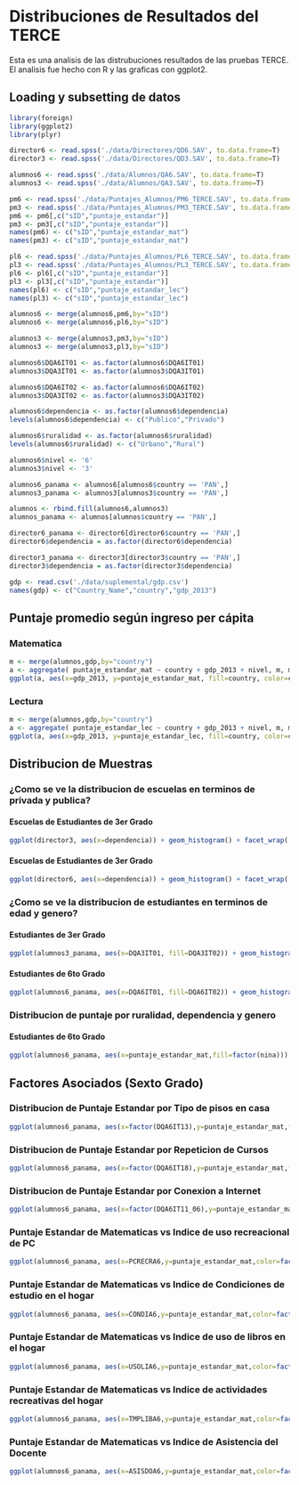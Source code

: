 # Distribuciones de Resultados del TERCE

Esta es una analisis de las distrubuciones resultados de las pruebas TERCE. El analisis fue hecho con R y las graficas con ggplot2.

## Loading y subsetting de datos
```r
library(foreign)
library(ggplot2)
library(plyr)

director6 <- read.spss('./data/Directores/QD6.SAV', to.data.frame=T)
director3 <- read.spss('./data/Directores/QD3.SAV', to.data.frame=T)

alumnos6 <- read.spss('./data/Alumnos/QA6.SAV', to.data.frame=T)
alumnos3 <- read.spss('./data/Alumnos/QA3.SAV', to.data.frame=T)

pm6 <- read.spss('./data/Puntajes_Alumnos/PM6_TERCE.SAV', to.data.frame=T)
pm3 <- read.spss('./data/Puntajes_Alumnos/PM3_TERCE.SAV', to.data.frame=T)
pm6 <- pm6[,c("sID","puntaje_estandar")]
pm3 <- pm3[,c("sID","puntaje_estandar")]
names(pm6) <- c("sID","puntaje_estandar_mat")
names(pm3) <- c("sID","puntaje_estandar_mat")

pl6 <- read.spss('./data/Puntajes_Alumnos/PL6_TERCE.SAV', to.data.frame=T)
pl3 <- read.spss('./data/Puntajes_Alumnos/PL3_TERCE.SAV', to.data.frame=T)
pl6 <- pl6[,c("sID","puntaje_estandar")]
pl3 <- pl3[,c("sID","puntaje_estandar")]
names(pl6) <- c("sID","puntaje_estandar_lec")
names(pl3) <- c("sID","puntaje_estandar_lec")

alumnos6 <- merge(alumnos6,pm6,by="sID")
alumnos6 <- merge(alumnos6,pl6,by="sID")

alumnos3 <- merge(alumnos3,pm3,by="sID")
alumnos3 <- merge(alumnos3,pl3,by="sID")

alumnos6$DQA6IT01 <- as.factor(alumnos6$DQA6IT01)
alumnos3$DQA3IT01 <- as.factor(alumnos3$DQA3IT01)

alumnos6$DQA6IT02 <- as.factor(alumnos6$DQA6IT02)
alumnos3$DQA3IT02 <- as.factor(alumnos3$DQA3IT02)

alumnos6$dependencia <- as.factor(alumnos6$dependencia)
levels(alumnos6$dependencia) <- c("Publico","Privado")

alumnos6$ruralidad <- as.factor(alumnos6$ruralidad)
levels(alumnos6$ruralidad) <- c("Urbano","Rural")

alumnos6$nivel <- '6'
alumnos3$nivel <- '3'

alumnos6_panama <- alumnos6[alumnos6$country == 'PAN',]
alumnos3_panama <- alumnos3[alumnos3$country == 'PAN',]

alumnos <- rbind.fill(alumnos6,alumnos3)
alumnos_panama <- alumnos[alumnos$country == 'PAN',]

director6_panama <- director6[director6$country == 'PAN',]
director6$dependencia = as.factor(director6$dependencia)

director3_panama <- director3[director3$country == 'PAN',]
director3$dependencia = as.factor(director3$dependencia)

gdp <- read.csv('./data/suplemental/gdp.csv') 
names(gdp) <- c("Country_Name","country","gdp_2013") 

```

## Puntaje promedio según ingreso per cápita

### Matematica
```r
m <- merge(alumnos,gdp,by="country") 
a <- aggregate( puntaje_estandar_mat ~ country + gdp_2013 + nivel, m, mean) 
ggplot(a, aes(x=gdp_2013, y=puntaje_estandar_mat, fill=country, color=country, group=1)) + geom_point() + stat_smooth(method=lm, se=F) + geom_text(aes(label=country)) + facet_wrap( ~ nivel) + xlab("Ingreso per Capita") + ylab("Puntaje Promedio") + ggtitle("Puntaje promedio de matematica según ingreso per cápita por nivel (3ro y 6to)")
```

### Lectura
```r
m <- merge(alumnos,gdp,by="country") 
a <- aggregate( puntaje_estandar_lec ~ country + gdp_2013 + nivel, m, mean) 
ggplot(a, aes(x=gdp_2013, y=puntaje_estandar_lec, fill=country, color=country, group=1)) + geom_point() + stat_smooth(method=lm, se=F) + geom_text(aes(label=country)) + facet_wrap( ~ nivel) + xlab("Ingreso per Capita") + ylab("Puntaje Promedio") + ggtitle("Puntaje promedio de matematica según ingreso per cápita por nivel (3ro y 6to)")
```


## Distribucion de Muestras

### ¿Como se ve la distribucion de escuelas en terminos de privada y publica?
#### Escuelas de Estudiantes de 3er Grado
```r
ggplot(director3, aes(x=dependencia)) + geom_histogram() + facet_wrap( ~ country) + scale_x_discrete(labels=c("Publica","Privada"))
```
#### Escuelas de Estudiantes de 3er Grado
```r
ggplot(director6, aes(x=dependencia)) + geom_histogram() + facet_wrap( ~ country) + scale_x_discrete(labels=c("Publica","Privada"))
```

### ¿Como se ve la distribucion de estudiantes en terminos de edad y genero?
#### Estudiantes de 3er Grado
```r
ggplot(alumnos3_panama, aes(x=DQA3IT01, fill=DQA3IT02)) + geom_histogram(alpha=.5, position="dodge") + scale_x_discrete(labels=c("7 años o menos","8 años","9 años", "10 años", "11 años", "12 años o mas", "NA")) + theme(axis.text.x = element_text(angle = 90, hjust = 1)) + scale_fill_discrete(labels=c("Niña","Niño")) + ylab("Cantidad de Estudiantes")
```
#### Estudiantes de 6to Grado
```r
ggplot(alumnos6_panama, aes(x=DQA6IT01, fill=DQA6IT02)) + geom_histogram(alpha=.5, position="dodge") + scale_x_discrete(labels=c("10 años o menos","11 años","12 años", "13 años", "14 años", "15 años o mas", "NA")) + theme(axis.text.x = element_text(angle = 90, hjust = 1)) + scale_fill_discrete(labels=c("Niña","Niño")) + ylab("Cantidad de Estudiantes")
```

### Distribucion de puntaje por ruralidad, dependencia y genero
#### Estudiantes de 6to Grado
```r
ggplot(alumnos6_panama, aes(x=puntaje_estandar_mat,fill=factor(nina))) + geom_histogram(alpha=.5, position="identity") + scale_fill_discrete(name="Genero",labels=c("Nino","Nina")) + facet_grid(ruralidad ~ dependencia)
```

## Factores Asociados (Sexto Grado)

### Distribucion de Puntaje Estandar por Tipo de pisos en casa
```r
ggplot(alumnos6_panama, aes(x=factor(DQA6IT13),y=puntaje_estandar_mat,fill=factor(nina))) + geom_boxplot() + scale_x_discrete(labels=c("Tierra","Cemento","Madera sin pulir", "Baldosas, ceramica, o similar","Parquet, madera pulida, alfombra")) + xlab("¿De qué material es la mayor parte de los pisos de tu casa?") + ylab("Puntaje de Matematicas") + scale_fill_discrete(name="Genero",labels=c("Nino","Nina"))
```

### Distribucion de Puntaje Estandar por Repeticion de Cursos
```r
ggplot(alumnos6_panama, aes(x=factor(DQA6IT18),y=puntaje_estandar_mat,fill=factor(nina))) + geom_boxplot() + scale_x_discrete(labels=c("Nunca he repetido","Una Vez","Dos Veces","No Recuerdo","NA")) + xlab("¿Cuántas veces has repetido de curso?") + ylab("Puntaje de Matematicas") + scale_fill_discrete(name="Genero",labels=c("Nino","Nina"))
```

### Distribucion de Puntaje Estandar por Conexion a Internet
```r
ggplot(alumnos6_panama, aes(x=factor(DQA6IT11_06),y=puntaje_estandar_mat,fill=factor(nina))) + geom_boxplot() + scale_x_discrete(labels=c("Si","No","NA")) + xlab("¿Tienex Conexión a Internet?") + ylab("Puntaje de Matematicas") + scale_fill_discrete(name="Genero",labels=c("Nino","Nina"))
```

### Puntaje Estandar de Matematicas vs Indice de uso recreacional de PC
```r
ggplot(alumnos6_panama, aes(x=PCRECRA6,y=puntaje_estandar_mat,color=factor(nina))) + geom_point() + stat_smooth(se=F,method=lm) + scale_colour_discrete(name="Genero",labels=c("Nino","Nina"))
```

### Puntaje Estandar de Matematicas vs Indice de Condiciones de estudio en el hogar 
```r
ggplot(alumnos6_panama, aes(x=CONDIA6,y=puntaje_estandar_mat,color=factor(nina))) + geom_point() + stat_smooth(se=F,method=lm) + scale_colour_discrete(name="Genero",labels=c("Nino","Nina"))
```

### Puntaje Estandar de Matematicas vs Indice de uso de libros en el hogar
```r
ggplot(alumnos6_panama, aes(x=USOLIA6,y=puntaje_estandar_mat,color=factor(nina))) + geom_point() + stat_smooth(se=F,method=lm) + scale_colour_discrete(name="Genero",labels=c("Nino","Nina"))
```

### Puntaje Estandar de Matematicas vs Indice de actividades recreativas del hogar 
```r
ggplot(alumnos6_panama, aes(x=TMPLIBA6,y=puntaje_estandar_mat,color=factor(nina))) + geom_point() + stat_smooth(se=F,method=lm) + scale_colour_discrete(name="Genero",labels=c("Nino","Nina"))
```

### Puntaje Estandar de Matematicas vs Indice de Asistencia del Docente 
```r
ggplot(alumnos6_panama, aes(x=ASISDOA6,y=puntaje_estandar_mat,color=factor(nina))) + geom_point() + stat_smooth(se=F,method=lm) + scale_colour_discrete(name="Genero",labels=c("Nino","Nina"))
```
